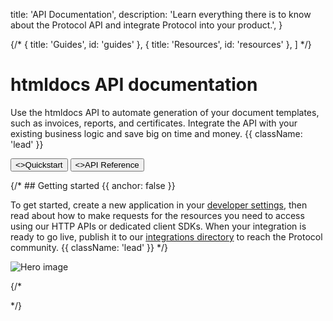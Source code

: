 
  title: 'API Documentation',
  description:
    'Learn everything there is to know about the Protocol API and integrate Protocol into your product.',
}

{/* 
  { title: 'Guides', id: 'guides' },
  { title: 'Resources', id: 'resources' },
] */}

<HeroPattern />

# htmldocs API documentation

Use the htmldocs API to automate generation of your document templates, such as invoices, reports, and certificates. Integrate the API with your existing business logic and save big on time and money. {{ className: 'lead' }}

<div className="not-prose mb-16 mt-6 flex gap-3">
  <Button href="/quickstart" arrow="right">
    <>Quickstart</>
  </Button>
  <Button href="/docs/documents" variant="outline">
    <>API Reference</>
  </Button>
</div>


{/* ## Getting started {{ anchor: false }}

To get started, create a new application in your [developer settings](#), then read about how to make requests for the resources you need to access using our HTTP APIs or dedicated client SDKs. When your integration is ready to go live, publish it to our [integrations directory](#) to reach the Protocol community. {{ className: 'lead' }} */}

<img src={heroImage.src} alt="Hero image" />

<br />

{/* <Guides />

<Resources /> */}
